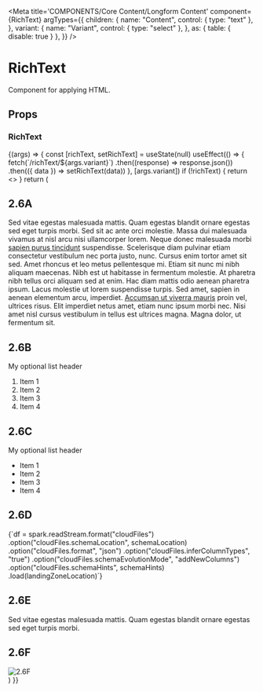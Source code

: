 
<Meta
  title='COMPONENTS/Core Content/Longform Content'
  component={RichText}
  argTypes={{
    children: {
      name: "Content",
      control: { type: "text" },
    },
    variant: {
      name: "Variant",
      control: { type: "select" },
    },
    as: { table: { disable: true } },
  }}
/>

# RichText

Component for applying HTML.

## Props

<Props of={RichText} />

### RichText

<Preview>
  <Story name='Longform Content' args={{ variant: "body" }}>
    {(args) => {
      const [richText, setRichText] = useState(null)
      useEffect(() => {
        fetch(`/richText/${args.variant}`)
          .then((response) => response.json())
          .then(({ data }) => setRichText(data))
      }, [args.variant])
      if (!richText) {
        return <></>
      }
      return (
        <div className='w-full p-2.5'>
          <h2 className='mb-2.5'>2.6A</h2>
          <RichText variant='blog'>
            Sed vitae egestas malesuada mattis. Quam egestas blandit ornare egestas
            sed eget turpis morbi. Sed sit ac ante orci molestie. Massa dui malesuada
            vivamus at nisl arcu nisi ullamcorper lorem. Neque donec malesuada morbi
            <a href='/'>sapien purus tincidunt</a> suspendisse. Scelerisque diam pulvinar
            etiam consectetur vestibulum nec porta justo, nunc. Cursus enim tortor amet
            sit sed. Amet rhoncus et leo metus pellentesque mi. Etiam sit nunc mi nibh
            aliquam maecenas. Nibh est ut habitasse in fermentum molestie. At pharetra
            nibh tellus orci aliquam sed at enim. Hac diam mattis odio aenean pharetra
            ipsum. Lacus molestie ut lorem suspendisse turpis. Sed amet, sapien in aenean
            elementum arcu, imperdiet. <a href='/'>Accumsan ut viverra mauris</a> proin
            vel, ultrices risus. Elit imperdiet netus amet, etiam nunc ipsum morbi nec.
            Nisi amet nisl cursus vestibulum in tellus est ultrices magna. Magna dolor,
            ut fermentum sit.
          </RichText>
          <h2 className='mb-2.5'>2.6B</h2>
          <RichText variant='blog'>
            <p>My optional list header</p>
            <ol>
              <li>Item 1</li>
              <li>Item 2</li>
              <li>Item 3</li>
              <li>Item 4</li>
            </ol>
          </RichText>
          <h2 className='mb-2.5'>2.6C</h2>
          <RichText variant='blog'>
            <p>My optional list header</p>
            <ul>
              <li>Item 1</li>
              <li>Item 2</li>
              <li>Item 3</li>
              <li>Item 4</li>
            </ul>
          </RichText>
          <h2 className='mb-2.5'>2.6D</h2>
          <CodeSnippet className='w-full'>{`df = spark.readStream.format("cloudFiles")
  .option("cloudFiles.schemaLocation", schemaLocation)
  .option("cloudFiles.format", "json")
  .option("cloudFiles.inferColumnTypes", "true")
  .option("cloudFiles.schemaEvolutionMode", "addNewColumns")
  .option("cloudFiles.schemaHints", schemaHints)
  .load(landingZoneLocation)`}</CodeSnippet>
          <h2 className='mb-2.5'>2.6E</h2>
          <LongFormQuote source={"– Quote attribution (Optional)"}>
            Sed vitae egestas malesuada mattis. Quam egestas blandit ornare egestas
            sed eget turpis morbi.
          </LongFormQuote>
          <h2 className='mb-2.5'>2.6F</h2>
          <RichText variant='blog'>
            <Image
              src='/static/images/2022-01-computer-vision-in-me-og-1200x628-1.png'
              alt='2.6F'
              caption='Geospatial clustering as part of a fraud prevention strategy'
            />
          </RichText>
        </div>
      )
    }}
  </Story>
</Preview>
